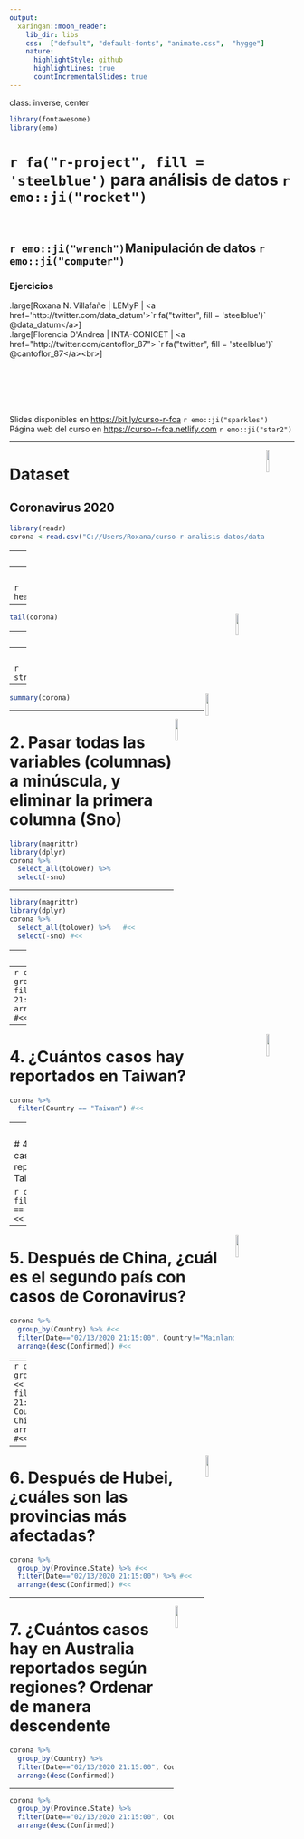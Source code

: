 ```yaml
---
output:
  xaringan::moon_reader:
    lib_dir: libs
    css:  ["default", "default-fonts", "animate.css",  "hygge"]
    nature:
      highlightStyle: github
      highlightLines: true
      countIncrementalSlides: true
---
```

class: inverse, center
```r
library(fontawesome)
library(emo)
```

# `r fa("r-project", fill = 'steelblue')`  para análisis de datos `r emo::ji("rocket")`<br> <br> 

## `r emo::ji("wrench")`Manipulación de datos `r emo::ji("computer")` 
### Ejercicios

.large[Roxana N. Villafañe | LEMyP | <a href='http://twitter.com/data_datum'>`r fa("twitter", fill = 'steelblue')` @data_datum</a>] <br> 
.large[Florencia D'Andrea | INTA-CONICET | <a href="http://twitter.com/cantoflor_87"> `r fa("twitter", fill = 'steelblue')` @cantoflor_87</a><br>] 


<br><br><br><br><br> Slides disponibles en <https://bit.ly/curso-r-fca> `r emo::ji("sparkles")`
<br> Página web del curso en <https://curso-r-fca.netlify.com> `r emo::ji("star2")`

---

<img src="C://Users/Roxana/curso-r-analisis-datos/img/hex-dplyr.png" width="10%" align="right" />

# Dataset 

## Coronavirus 2020

```r
library(readr)
corona <-read.csv("C://Users/Roxana/curso-r-analisis-datos/data/2019_nCov_data.csv")
```
---
<img src="C://Users/Roxana/curso-r-analisis-datos/img/hex-dplyr.png" width="10%" align="right" />

# 1. Realizamos un análasis exploratorio con las funciones útiles que vimos.

### head()
### tail()
### glimpse()
### str()
### summary()

---
<img src="C://Users/Roxana/curso-r-analisis-datos/img/hex-dplyr.png" width="10%" align="right" />

```r
head(corona)
```

---
<img src="C://Users/Roxana/curso-r-analisis-datos/img/hex-dplyr.png" width="10%" align="right" />

```r
tail(corona)
```

---
<img src="C://Users/Roxana/curso-r-analisis-datos/img/hex-dplyr.png" width="10%" align="right" />

```r
library(dplyr)
glimpse(corona)
```

---
<img src="C://Users/Roxana/curso-r-analisis-datos/img/hex-dplyr.png" width="10%" align="right" />

```r
str(corona)
```

---

<img src="C://Users/Roxana/curso-r-analisis-datos/img/hex-dplyr.png" width="10%" align="right" />

```r
summary(corona)
```


---

<img src="C://Users/Roxana/curso-r-analisis-datos/img/hex-dplyr.png" width="10%" align="right" />

# 2. Pasar todas las variables (columnas) a minúscula, y eliminar la primera columna (Sno)

```r
library(magrittr)
library(dplyr)
corona %>%
  select_all(tolower) %>%
  select(-sno)
```


---

```r
library(magrittr)
library(dplyr)
corona %>%
  select_all(tolower) %>%   #<<
  select(-sno) #<<
```



---
<img src="C://Users/Roxana/curso-r-analisis-datos/img/hex-dplyr.png" width="10%" align="right" />

# 3. ¿Cuáles son los lugares con más coronavirus reportados a la fecha? 

```r
corona %>%
  group_by(Country) %>% #<<
  filter(Date=="02/13/2020 21:15:00") %>% #<<
  arrange(desc(Confirmed)) #<<
```


---
```r
corona %>%
  group_by(Country) %>%
  filter(Date=="02/13/2020 21:15:00") %>% #<<
  arrange(desc(Confirmed)) #<<
```

---

<img src="C://Users/Roxana/curso-r-analisis-datos/img/hex-dplyr.png" width="10%" align="right" />

# 4. ¿Cuántos casos hay reportados en Taiwan?

```r
corona %>%
  filter(Country == "Taiwan") #<<
```



---
<img src="C://Users/Roxana/curso-r-analisis-datos/img/hex-dplyr.png" width="10%" align="right" />

# 4. ¿Cuántos casos hay reportados en Taiwan?

```r
corona %>%
  filter(Country == "Taiwan") #<<
```


---

<img src="C://Users/Roxana/curso-r-analisis-datos/img/hex-dplyr.png" width="10%" align="right" />

# 5. Después de China, ¿cuál es el segundo país con casos de Coronavirus?

```r
corona %>%
  group_by(Country) %>% #<<
  filter(Date=="02/13/2020 21:15:00", Country!="Mainland China")%>% #<<
  arrange(desc(Confirmed)) #<<
```




---
```r
corona %>%
  group_by(Country) %>% #<<
  filter(Date=="02/13/2020 21:15:00", Country!="Mainland China")%>% #<<
  arrange(desc(Confirmed)) #<<
```

---

<img src="C://Users/Roxana/curso-r-analisis-datos/img/hex-dplyr.png" width="10%" align="right" />

# 6. Después de Hubei, ¿cuáles son las provincias más afectadas?

```r
corona %>%
  group_by(Province.State) %>% #<<
  filter(Date=="02/13/2020 21:15:00") %>% #<<
  arrange(desc(Confirmed)) #<<
```


---

<img src="C://Users/Roxana/curso-r-analisis-datos/img/hex-dplyr.png" width="10%" align="right" />

# 7. ¿Cuántos casos hay en Australia reportados según regiones? Ordenar de manera descendente

```r
corona %>%
  group_by(Country) %>%
  filter(Date=="02/13/2020 21:15:00", Country=="Australia") %>% 
  arrange(desc(Confirmed))
```

---

```r
corona %>%
  group_by(Province.State) %>%
  filter(Date=="02/13/2020 21:15:00", Country=="Australia") %>%
  arrange(desc(Confirmed))
```


